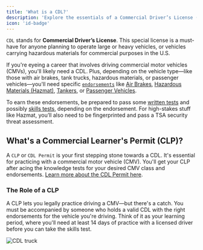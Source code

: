 ```yaml
---
title: 'What is a CDL?'
description: 'Explore the essentials of a Commercial Driver’s License (CDL), including types, qualifications, and endorsements needed for driving commercial vehicles in the U.S.'
icon: 'id-badge'
---
```


`CDL` stands for **Commercial Driver’s License**. This special license is a must-have for anyone planning to operate large or heavy vehicles, or vehicles carrying hazardous materials for commercial purposes in the U.S. 

If you're eyeing a career that involves driving commercial motor vehicles (CMVs), you'll likely need a CDL. Plus, depending on the vehicle type—like those with air brakes, tank trucks, hazardous materials, or passenger vehicles—you'll need specific [<code>endorsements</code>](/cdl-types/endorsements/introduction) like [Air Brakes](/cdl-types/endorsements/air-brakes), [Hazardous Materials (Hazmat)](/cdl-types/endorsements/hazmat), [Tankers](cdl-types/endorsements/tanker), or [Passenger Vehicles](/cdl-types/endorsements/passenger). 

To earn these endorsements, be prepared to pass some [written tests](/essentials/written-tests/overview) and possibly [skills tests](essentials/skills-test), depending on the endorsement. For high-stakes stuff like Hazmat, you’ll also need to be fingerprinted and pass a TSA security threat assessment.

## What's a Commercial Learner's Permit (CLP)?
A `CLP` or <code>CDL Permit</code> is your first stepping stone towards a CDL. It's essential for practicing with a commercial motor vehicle (CMV). You'll get your CLP after acing the knowledge tests for your desired CMV class and endorsements. [Learn more about the CDL Permit here](/cdl-types/cdl-permit).

### The Role of a CLP
A CLP lets you legally practice driving a CMV—but there's a catch. You must be accompanied by someone who holds a valid CDL with the right endorsements for the vehicle you're driving. Think of it as your learning period, where you'll need at least 14 days of practice with a licensed driver before you can take the skills test.

  ![CDL truck](https://driving-tests.org/wp-content/uploads/2023/12/cdl-truck1-optim.png)

<Snippet file="cdl-premium.mdx" />
